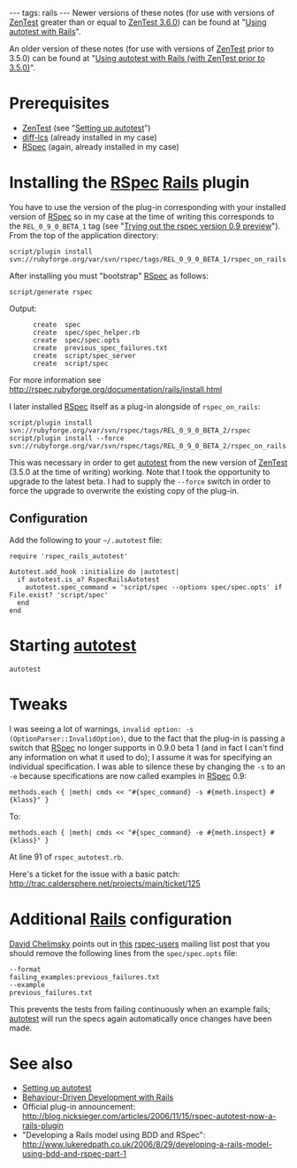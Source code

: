 ---
tags: rails
---
Newer versions of these notes (for use with versions of [[ZenTest]] greater than or equal to [[ZenTest 3.6.0]]) can be found at "[[Using autotest with Rails]]".

An older version of these notes (for use with versions of [[ZenTest]] prior to 3.5.0) can be found at "[[Using autotest with Rails (with ZenTest prior to 3.5.0)]]".

= Prerequisites =

* [[ZenTest]] (see "[[Setting up autotest]]")
* [[diff-lcs]] (already installed in my case)
* [[RSpec]] (again, already installed in my case)

= Installing the [[RSpec]] [[Rails]] plugin =

You have to use the version of the plug-in corresponding with your installed version of [[RSpec]] so in my case at the time of writing this corresponds to the <tt>REL_0_9_0_BETA_1</tt> tag (see "[[Trying out the rspec version 0.9 preview]]"). From the top of the application directory:

<pre>script/plugin install svn://rubyforge.org/var/svn/rspec/tags/REL_0_9_0_BETA_1/rspec_on_rails</pre>

After installing you must "bootstrap" [[RSpec]] as follows:

<pre>script/generate rspec</pre>

Output:

<pre>      create  spec
      create  spec/spec_helper.rb
      create  spec/spec.opts
      create  previous_spec_failures.txt
      create  script/spec_server
      create  script/spec</pre>

For more information see http://rspec.rubyforge.org/documentation/rails/install.html

I later installed [[RSpec]] itself as a plug-in alongside of <tt>rspec_on_rails</tt>:

<pre>script/plugin install svn://rubyforge.org/var/svn/rspec/tags/REL_0_9_0_BETA_2/rspec
script/plugin install --force svn://rubyforge.org/var/svn/rspec/tags/REL_0_9_0_BETA_2/rspec_on_rails</pre>

This was necessary in order to get [[autotest]] from the new version of [[ZenTest]] (3.5.0 at the time of writing) working. Note that I took the opportunity to upgrade to the latest beta. I had to supply the <tt>--force</tt> switch in order to force the upgrade to overwrite the existing copy of the plug-in.

== Configuration ==

Add the following to your <tt>~/.autotest</tt> file:

<pre>require 'rspec_rails_autotest'

Autotest.add_hook :initialize do |autotest|
  if autotest.is_a? RspecRailsAutotest
    autotest.spec_command = 'script/spec --options spec/spec.opts' if File.exist? 'script/spec'
  end  
end</pre>

= Starting [[autotest]] =

<pre>autotest</pre>

= Tweaks =

I was seeing a lot of warnings, <tt>invalid option: -s (OptionParser::InvalidOption)</tt>, due to the fact that the plug-in is passing a switch that [[RSpec]] no longer supports in 0.9.0 beta 1 (and in fact I can't find any information on what it used to do); I assume it was for specifying an individual specification. I was able to silence these by changing the <tt>-s</tt> to an <tt>-e</tt> because specifications are now called examples in [[RSpec]] 0.9:

<pre>methods.each { |meth| cmds << "#{spec_command} -s #{meth.inspect} #{klass}" }</pre>

To:

<pre>methods.each { |meth| cmds << "#{spec_command} -e #{meth.inspect} #{klass}" }</pre>

At line 91 of  <tt>rspec_autotest.rb</tt>.

Here's a ticket for the issue with a basic patch: http://trac.caldersphere.net/projects/main/ticket/125

= Additional [[Rails]] configuration =

[[David Chelimsky]] points out in [http://rubyforge.org/pipermail/rspec-users/2007-May/001650.html this] [[rspec-users]] mailing list post that you should remove the following lines from the <tt>spec/spec.opts</tt> file:

<pre>--format
failing_examples:previous_failures.txt
--example
previous_failures.txt</pre>

This prevents the tests from failing continuously when an example fails; [[autotest]] will run the specs again automatically once changes have been made.

= See also =

* [[Setting up autotest]]
* [[Behaviour-Driven Development with Rails]]
* Official plug-in announcement: http://blog.nicksieger.com/articles/2006/11/15/rspec-autotest-now-a-rails-plugin
* "Developing a Rails model using BDD and RSpec": http://www.lukeredpath.co.uk/2006/8/29/developing-a-rails-model-using-bdd-and-rspec-part-1
